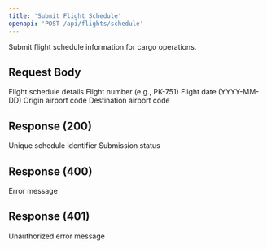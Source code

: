 ```yaml
---
title: 'Submit Flight Schedule'
openapi: 'POST /api/flights/schedule'
---
```


Submit flight schedule information for cargo operations.

## Request Body

<ParamField body="flightDetails" type="object" required>
  Flight schedule details

  <Expandable title="Flight Details Properties">
    <ParamField body="flightNumber" type="string" required>
      Flight number (e.g., PK-751)
    </ParamField>
    <ParamField body="date" type="string" format="date" required>
      Flight date (YYYY-MM-DD)
    </ParamField>
    <ParamField body="origin" type="string" required>
      Origin airport code
    </ParamField>
    <ParamField body="destination" type="string" required>
      Destination airport code
    </ParamField>
  </Expandable>
</ParamField>

## Response (200)

<ParamField status="200" type="object">
  <ParamField name="scheduleId" type="string">
    Unique schedule identifier
  </ParamField>
  <ParamField name="status" type="string">
    Submission status
  </ParamField>
</ParamField>

## Response (400)

<ParamField status="400" type="object">
  <ParamField name="error" type="string">
    Error message
  </ParamField>
</ParamField>

## Response (401)

<ParamField status="401" type="object">
  <ParamField name="error" type="string">
    Unauthorized error message
  </ParamField>
</ParamField>
